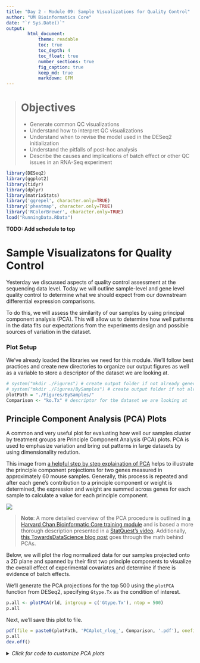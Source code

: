 ```yaml
---
title: "Day 2 - Module 09: Sample Visualizations for Quality Control"
author: "UM Bioinformatics Core"
date: "`r Sys.Date()`"
output:
        html_document:
            theme: readable
            toc: true
            toc_depth: 4
            toc_float: true
            number_sections: true
            fig_caption: true
            keep_md: true
            markdown: GFM
---
```


<!--- Allow the page to be wider --->
<style>
    body .main-container {
        max-width: 1200px;
    }
</style>
> # Objectives 
> * Generate common QC visualizations   
> * Understand how to interpret QC visualizations    
> * Understand when to revise the model used in the DESeq2 initialization    
> * Understand the pitfalls of post-hoc analysis     
> * Describe the causes and implications of batch effect or other QC issues in an RNA-Seq experiment     

```r
library(DESeq2)
library(ggplot2)
library(tidyr)
library(dplyr)
library(matrixStats)
library('ggrepel', character.only=TRUE)
library('pheatmap', character.only=TRUE)
library('RColorBrewer', character.only=TRUE)
load("RunningData.RData")
```

**TODO: Add schedule to top**

# Sample Visualizatons for Quality Control     

Yesterday we discussed aspects of quality control assessment at the sequencing data level. Today we will outline sample-level and gene level quality control to determine what we should expect from our downstream differential expression comparisons.

To do this, we will assess the similarity of our samples by using principal component analysis (PCA). This will allow us to determine how well patterns in the data fits our expectations from the experiments design and possible sources of variation in the dataset.

### Plot Setup

We've already loaded the libraries we need for this module. We'll follow best practices and create new directories to organize our output figures as well as a variable to store a descriptor of the dataset we are looking at.
```r
# system("mkdir ./Figures") # create output folder if not already generated
# system("mkdir ./Figures/BySamples") # create output folder if not already generated
plotPath = "./Figures/BySamples/"
Comparison <- "ko.Tx" # descriptor for the dataset we are looking at
```


## Principle Component Analysis (PCA) Plots

A common and very useful plot for evaluating how well our samples cluster by treatment groups are Principle Component Analysis (PCA) plots. PCA is used to emphasize variation and bring out patterns in large datasets by using dimensionality redution. 

This image from
[a helpful step by step explaination of PCA](https://blog.bioturing.com/2018/06/14/principal-component-analysis-explained-simply/) helps to illustrate the principle component projections for two genes measured in approximately 60 mouse samples. Generally, this process is repeated and after each gene's contribution to a principle component or weight is determined, the expression and weight are summed across genes for each sample to calculate a value for each principle component. 

![](~/repos/rnaseq_demystified_workshop_2021/images/Blog_pca_6b.png)

>**Note**: A more detailed overview of the PCA procedure is outlined in [a Harvard Chan Bioinformatic Core training module](https://hbctraining.github.io/DGE_workshop/lessons/principal_component_analysis.html) and is based a more thorough description presented in a [StatQuest’s video](https://www.youtube.com/watch?v=_UVHneBUBW0). Additionally, [this TowardsDataScience blog post](https://towardsdatascience.com/principal-component-analysis-3c39fbf5cb9d) goes through the math behind PCAs.

Below, we will plot the rlog normalized data for our samples projected onto a 2D plane and spanned by their first two principle components to visualize the overall effect of experimental covariates and determine if there is evidence of batch effects. 

We'll generate the PCA projections for the top 500 using the `plotPCA` function from DESeq2, specifying `Gtype.Tx` as the condition of interest. 
```r
p.all <- plotPCA(rld, intgroup = c('Gtype.Tx'), ntop = 500)
p.all
```

Next, we'll save this plot to file.
```r
pdf(file = paste0(plotPath, 'PCAplot_rlog_', Comparison, '.pdf'), onefile = TRUE)
p.all
dev.off()
```


<details>
    <summary>*Click for code to customize PCA plots*</summary>
    We can generate a customized plot using the `ggplot2` package, including shape assignments for our treatment groups and color assignments for the individual samples.
    ```r
    pdf(file = paste0(plotPath, 'PCAplot_Fancy_rlog_', Comparison, '.pdf'), onefile = TRUE)

    #PCA plot for Rlog-Normalized counts for all samples
    CombinatoricGroup <- factor(MetaInfo$Gtype.Tx)
    SampleName <- factor(row.names(MetaInfo))

    #Generate the PCA projections using the `plotPCA` function from DESeq2. 
    p.all <- plotPCA(rld, intgroup = c('Gtype.Tx'), ntop = 500)

    gp <- ggplot(p.all$data, aes(x = PC1, y = PC2, color = SampleName, shape = CombinatoricGroup)) +     xlab(p.all$labels[2]) + ylab(p.all$labels[1]) + scale_shape_manual(values=1:nlevels(CombinatoricGroup), name = 'Combinatoric Group') + geom_point(size=2) + ggtitle(label = as.character('All samples Rlog-Normalized')) + theme(plot.title = element_text(hjust = 0.5)) + guides(colour=guide_legend(nrow=12, title = 'Sample'), legend.key = element_rect(size = 1), legend.key.size = unit(0, 'cm')) + theme_classic(base_size = 10) + theme(legend.margin=margin(t = 0, unit='mm'))
    plot(gp)
    dev.off()

    ```
</details> 


### Interpreting PCA plots

In the plot above, we see that principle component 1 (PC1) explains ~80% of the variance in our data while principle component 2 (PC2) explains ~12% of the variance. We also see that samples in both `control` groups are fairly tightly grouped, while samples within each `Tx` group do not cluster as tightly. 

This [helpful overview of PCA basics](https://blog.bioturing.com/2018/06/14/principal-component-analysis-explained-simply/) walks through both the generation and interpretatation of similar plots.    

We generally expect most of the variance to be explained by the first two or three principle components. A screeplot is a way to visualize the variance explained by each principle component. 

In these scree plot examples from BioTuring, the plot on the left fits what we would expect for a dataset with high signal from the experimental treatment, where the majority of the variance is explained by the first few principle components. The plot on the right illustrates a scenario where the variance is distributed across many components, which could be due to low signal from the experimental treatment, complex experimental design, or confounding factors.
image: ![](~/repos/rnaseq_demystified_workshop_2021/images/proportion-of-variance-blog-horz.jpg)

**TODO: Check formatting and give bridge into why scree plots are used**
#### Generating a ScreePlot
<details>
    <summary>*Click for example code for generating a ScreePlot*</summary>
    To generate a scree plot, the PCA results need to be used independently of plotting, such as described by [this statquest post](https://statquest.org/pca-clearly-explained/) and replicated below.
    ```r
    # generate PCA loadings
    pca <- prcomp(t(assay(rld)), scale=TRUE)

    ## get the scree information
    pca.var <- pca$sdev^2
    scree <- pca.var/sum(pca.var)
    barplot((scree[1:10]*100), main="Scree Plot", xlab="Principal Component", ylab="Percent Variation") 

    ```
    We can see that the majority (~65%) of the variance across our samples is explained by the first three principle components, giving us some additional confidence regarding the quality of our data.
</details>


#### Additional PCA plot for raw data
<details>
    <summary>*Click for code for PCA visualization of raw data*</summary>
    It can sometimes be useful to also generate a PCA plot for the raw data as well as the normalized data.
  
    ```r
    pdf(file = paste0(plotPath, 'PCAplot_raw_', Comparison, '.pdf'), onefile = TRUE)
    #PCA for Raw counts for all samples
    RC <- SummarizedExperiment(log2(counts(dds, normalized = FALSE)), colData=colData(dds))
    p.RC <- plotPCA(DESeqTransform(RC), intgroup = 'Gtype.Tx')
    
    gpRC <- ggplot(p.RC$data, aes(x = PC1, y = PC2, color = SampleName, shape = CombinatoricGroup)) +     xlab(p.RC$labels[2]) + ylab(p.RC$labels[1]) + scale_shape_manual(values=1:nlevels(CombinatoricGroup), name = 'Combinatoric Group') + geom_point(size=2) + ggtitle(label = as.character('All samples Raw Data')) + theme(plot.title = element_text(hjust = 0.5)) + guides(colour=guide_legend(nrow=12, title = 'Sample'), legend.key = element_rect(size = 1), legend.key.size = unit(0, 'cm')) + theme_classic(base_size = 10) + theme(legend.margin=margin(t = 0, unit='mm'))
    plot(gpRC)

    dev.off()

    # embedd example of plot (rlog only)
    plot(gpRC)
    ```
    We see that there is less variance explained by PC1 and that the samples from the same group are not as well clustered for the raw data. Since this is prior to normalization, these differences are likely due to **technical** considerations like sequencing depth differences that are accounted for by the rlog normalization.   
</details>

### Evaulating batch effects or confounders

PCA plots are useful for evaulating the impact of factors other than the experimental treatment or group. 

At times, batch effects can be quite obvious, such as this example from the [DESeq2 vignette](http://bioconductor.org/packages/devel/bioc/vignettes/DESeq2/inst/doc/DESeq2.html), where there is clear separation within the treatment groups. 


![](~/repos/rnaseq_demystified_workshop_2021/images/PCA1_DESeq2Vignette.png)

If we color only by sequencing run type (paired-end vs. single-end), we see that PC2 (29% of variance) is primarily explained by this technical covariate. 
![](~/repos/rnaseq_demystified_workshop_2021/images/PCA1_DESeq2Vignette.png)

However, the samples are clearly seperated by experimental condition on PC1, and since PC1 explains more variance than  PC2 **and** since we have non-confounded batches, we could incorporate the technical covariate into our model design, such as outlined in the [DESeq2 vignette](http://bioconductor.org/packages/devel/bioc/vignettes/DESeq2/inst/doc/DESeq2.html#multi-factor-designs).

<details>
    <summary>*Click for complex design discussion*</summary>
    In experiments with more complex designs, such as when there are interesecting/multiple treatment conditions, it can be less clear what covariants are influencing expression, such as illustrated from [this documenation for a microarray analysis tool](http://www.molmine.com/magma/global_analysis/batch_effect.html).
    From the PCA labeled by experimental treatment, we see that samples from the treatment group do not cluster together and that there is high variance across all treatment groups.
    ![](~/repos/rnaseq_demystified_workshop_2021/images/batch_ex1b.jpg)
    However, when the plot is color coded by the technical batches of probe labeling, we see that the patterns in the data are better explained by batch than the experimental conditions.
    ![](~/repos/rnaseq_demystified_workshop_2021/images/batch_ex1c.jpg)
</details>

#### When to remove samples or update the design formula

Generally, the decision to remove samples should not be taken lightly, especially if the consideration is based on the expression level patterns we are visualizing in this section, as doing so without sufficient justification could potentially bias your results. Other training materials have a step-by-step example of evaluating [batch effects](https://hbctraining.github.io/DGE_workshop/lessons/03_DGE_QC_analysis.html) using PCAs, that we would recommend reviewing prior to removing any samples from your comparisons. 

if your PCA reveals patterns that were not accounted for in the initial model fit, the [DESeq2 vignette](http://bioconductor.org/packages/devel/bioc/vignettes/DESeq2/inst/doc/DESeq2.html#multi-factor-designs) provides an overview of how to add additional covariates to a model design before refitting the DESeq2 model for a dataset.

---

# Sources Used    
* HBC QC tutorial: https://hbctraining.github.io/DGE_workshop/lessons/03_DGE_QC_analysis.html    
* Detailed Heatmap tutorial from Galaxy: https://training.galaxyproject.org/training-material/topics/transcriptomics/tutorials/rna-seq-viz-with-heatmap2/tutorial.html   
* PCA Overview: https://blog.bioturing.com/2018/06/14/principal-component-analysis-explained-simply/     


```r
#Hidden code block to write out data for knitting
save.image(file = "RunningData.RData")
```


---

# Session Info:
```r
sessionInfo()
```

---

These materials have been adapted and extended from materials listed above. These are open access materials distributed under the terms of the [Creative Commons Attribution license (CC BY 4.0)](http://creativecommons.org/licenses/by/4.0/), which permits unrestricted use, distribution, and reproduction in any medium, provided the original author and source are credited.